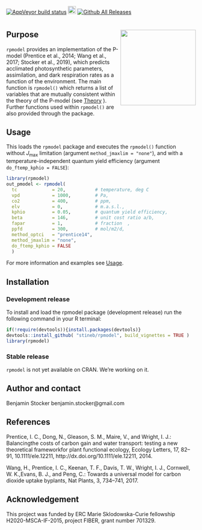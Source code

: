 [![AppVeyor build status](https://ci.appveyor.com/api/projects/status/github/stineb/rsofun?branch=master&svg=true)](https://ci.appveyor.com/project/stineb/rsofun)
<a href="https://www.buymeacoffee.com/H2wlgqCLO" target="_blank"><img src="https://www.buymeacoffee.com/assets/img/custom_images/orange_img.png" alt="Buy Me A Coffee" height="21px" ></a>
[![Github All Releases](https://img.shields.io/github/downloads/atom/atom/total.svg)]()

<script type="text/javascript"
        src="https://cdnjs.cloudflare.com/ajax/libs/mathjax/2.7.0/MathJax.js?config=TeX-AMS_CHTML"></script>

# <img src="man/figures/logo.png" align="right" alt="" width="200" />

## Purpose

`rpmodel` provides an implementation of the P-model (Prentice et al., 2014; Wang et al., 2017; Stocker et al., 2019), which predicts acclimated photosynthetic parameters, assimilation, and dark respiration rates as a function of the environment. The main function is `rpmodel()` which returns a list of variables that are mutually consistent within the theory of the P-model (see [Theory](./articles/theory.html) ). Further functions used within `rpmodel()` are also provided through the package.

## Usage

This loads the `rpmodel` package and executes the `rpmodel()` function without $J_{\text{max}}$ limitation (argument `method_jmaxlim = "none"`), and with a temperature-independent quantum yield efficiency (argument `do_ftemp_kphio = FALSE`):
```r
library(rpmodel)
out_pmodel <- rpmodel( 
  tc             = 20,           # temperature, deg C
  vpd            = 1000,         # Pa,
  co2            = 400,          # ppm,
  elv            = 0,            # m.a.s.l.,
  kphio          = 0.05,         # quantum yield efficiency,
  beta           = 146,          # unit cost ratio a/b,
  fapar          = 1,            # fraction  ,
  ppfd           = 300,          # mol/m2/d,
  method_optci   = "prentice14",
  method_jmaxlim = "none",
  do_ftemp_kphio = FALSE 
  )
```

For more information and examples see [Usage](./articles/usage.html).

## Installation

### Development release
To install and load the rpmodel package (development release) run the following command in your R terminal: 
```r
if(!require(devtools)){install.packages(devtools)}
devtools::install_github( "stineb/rpmodel", build_vignettes = TRUE )
library(rpmodel)
```

### Stable release
`rpmodel` is not yet available on CRAN. We're working on it.

## Author and contact

Benjamin Stocker
benjamin.stocker@gmail.com

## References

Prentice,  I. C.,  Dong,  N.,  Gleason,  S. M.,  Maire,  V.,  and Wright,  I. J.:  Balancingthe costs of carbon gain and water transport:  testing a new theoretical frameworkfor  plant  functional  ecology, Ecology  Letters,  17,  82–91, 10.1111/ele.12211, http://dx.doi.org/10.1111/ele.12211, 2014.

Wang, H., Prentice, I. C., Keenan, T. F., Davis, T. W., Wright, I. J., Cornwell, W. K.,Evans, B. J., and Peng, C.:  Towards a universal model for carbon dioxide uptake byplants, Nat Plants, 3, 734–741, 2017.


## Acknowledgement

This project was funded by ERC Marie Sklodowska-Curie fellowship H2020-MSCA-IF-2015, project FIBER, grant number 701329.
